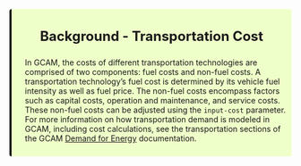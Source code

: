 <!--------------------------------------------------->
<!---Background - Transportation technology cost----->
<!--------------------------------------------------->

<div class="warning" style='background-color:#EFFFC9; border-left: solid #1f1f1f 4px; border-radius: 4px; padding:0.7em;'>
<span>

<p style='text-align:center; font-size:24px'>
<b>Background - Transportation Cost</b></p>

<p style='margin-left:1em;'>
In GCAM, the costs of different transportation technologies are comprised of two components: fuel costs and non-fuel costs. A transportation technology's fuel cost is determined by its vehicle fuel intensity as well as fuel price. The non-fuel costs encompass factors such as capital costs, operation and maintenance, and service costs. These non-fuel costs can be adjusted using the `input-cost` parameter. For more information on how transportation demand is modeled in GCAM, including cost calculations, see the transportation sections of the GCAM [Demand for Energy](https://jgcri.github.io/gcam-doc/demand_energy.html) documentation.
</p>
</span>
</div>

<br>
